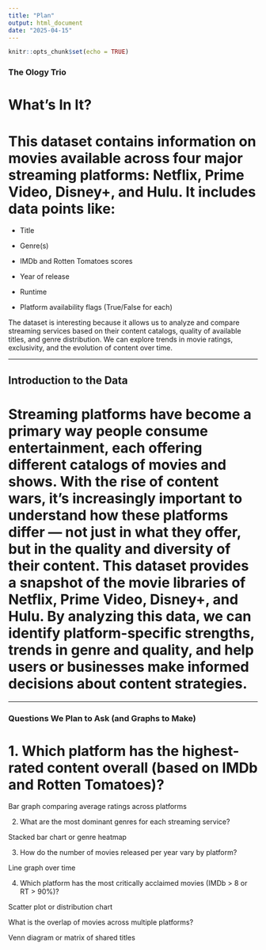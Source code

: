 ```yaml
---
title: "Plan"
output: html_document
date: "2025-04-15"
---
```


```r
knitr::opts_chunk$set(echo = TRUE)
```

### The Ology Trio

# What's In It?

# This dataset contains information on movies available across four major streaming platforms: Netflix, Prime Video, Disney+, and Hulu. It includes data points like: 

- Title 

- Genre(s) 

- IMDb and Rotten Tomatoes scores 

- Year of release 

- Runtime 

- Platform availability flags (True/False for each) 

The dataset is interesting because it allows us to analyze and compare streaming services based on their content catalogs, quality of available titles, and genre distribution. We can explore trends in movie ratings, exclusivity, and the evolution of content over time. 

---

## Introduction to the Data 

# Streaming platforms have become a primary way people consume entertainment, each offering different catalogs of movies and shows. With the rise of content wars, it's increasingly important to understand how these platforms differ — not just in what they offer, but in the quality and diversity of their content. This dataset provides a snapshot of the movie libraries of Netflix, Prime Video, Disney+, and Hulu. By analyzing this data, we can identify platform-specific strengths, trends in genre and quality, and help users or businesses make informed decisions about content strategies. 

---

### Questions We Plan to Ask (and Graphs to Make) 
# 1. Which platform has the highest-rated content overall (based on IMDb and Rotten Tomatoes)? 

Bar graph comparing average ratings across platforms 

  

2. What are the most dominant genres for each streaming service?  

Stacked bar chart or genre heatmap 

  

3. How do the number of movies released per year vary by platform? 

Line graph over time 

  

4. Which platform has the most critically acclaimed movies (IMDb > 8 or RT > 90%)? 

Scatter plot or distribution chart 

  

What is the overlap of movies across multiple platforms?  

Venn diagram or matrix of shared titles 
